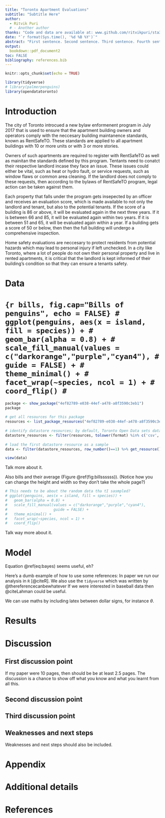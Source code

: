 ```yaml
---
title: "Toronto Apartment Evaluations"
subtitle: "Subtitle Here"
author: 
  - Ritvik Puri
  # - Another author
thanks: "Code and data are available at: www.github.com/ritvikpuri/sta304-paper-1"
date: "`r format(Sys.time(), '%d %B %Y')`"
abstract: "First sentence. Second sentence. Third sentence. Fourth sentence."
output:
  bookdown::pdf_document2
toc: FALSE
bibliography: references.bib
---
```


```r
knitr::opts_chunk$set(echo = TRUE)

library(tidyverse)
# library(palmerpenguins)
library(opendatatoronto)
```

# Introduction

<!-- You can and should cross-reference sections and sub-sections. For instance, Section \@ref(data). R Markdown automatically makes the sections lower case and adds a dash to spaces to generate labels, for instance, Section \@ref(first-discussion-point).  -->

The city of Toronto introcued a new bylaw enformenent program in July 2017 that is used to ensure that the apartment building owners and operators comply with the neccesary building maintanence standards, known as RentSafeTO. These standards are applied to all apartment buildings with 10 or more units  or with 3 or more stories.

Owners of such apartments are required to register with RentSafeTO as well as mainitan the standards defined by this program. Tentants need to conatct their respective landlord incase they face an issue. These issues could either be vital, such as heat or hydro fault, or service requests, such as window flaws or common area cleaning.  If the landlord does not comply to these requests, then according to the bylaws of RentSafeTO program, legal action can be taken against them. 

Each property that falls under the program gets insepected by an officer and receives an evaluation score, which is made available to not only the landlord and tenant, but also to the potential tenants. If the score of a building is 86 or above, it will be evaluated again in the next three years. If it is between 66 and 85, it will be evaluated again within two years. If it is between 51 and 65, it will be evaluated again within a year. If a building gets a score of 50 or below, then then the full building will undergo a comprehensive inspection.

Home safety evaluations are neccesary to protect residents from potential hazards which may lead to personal injury if left unchecked. In a city like Toronto, where a lot of people do not own their personal property and live in rented apartments, it is critical that the landlord is kept informed of their building's condition so that they can ensure a tenants safety.

# Data

<!-- Our data is of penguins (Figure \@ref(fig:bills)). -->

# ```{r bills, fig.cap="Bills of penguins", echo = FALSE}
# ggplot(penguins, aes(x = island, fill = species)) +
#   geom_bar(alpha = 0.8) +
#   scale_fill_manual(values = c("darkorange","purple","cyan4"),
#                     guide = FALSE) +
#   theme_minimal() +
#   facet_wrap(~species, ncol = 1) +
#   coord_flip()
# ```

```r
	
package <- show_package("4ef82789-e038-44ef-a478-a8f3590c3eb1")
package
 
# get all resources for this package
resources <- list_package_resources("4ef82789-e038-44ef-a478-a8f3590c3eb1")
 
# identify datastore resources; by default, Toronto Open Data sets datastore resource format to CSV for non-geospatial and GeoJSON for geospatial resources
datastore_resources <- filter(resources, tolower(format) %in% c('csv', 'geojson'))
 
# load the first datastore resource as a sample
data <- filter(datastore_resources, row_number()==1) %>% get_resource()

view(data)
```


Talk more about it.

Also bills and their average (Figure \@ref(fig:billssssss)). (Notice how you can change the height and width so they don't take the whole page?)

```r

# This needs to be about the random data tha tI sasmpled?
# ggplot(penguins, aes(x = island, fill = species)) +
#   geom_bar(alpha = 0.8) +
#   scale_fill_manual(values = c("darkorange","purple","cyan4"),
#                     guide = FALSE) +
#   theme_minimal() +
#   facet_wrap(~species, ncol = 1) +
#   coord_flip()
```

Talk way more about it. 



# Model

\begin{equation}
Pr(\theta | y) = \frac{Pr(y | \theta) Pr(\theta)}{Pr(y)}  (\#eq:bayes)
\end{equation}

Equation \@ref(eq:bayes) seems useful, eh?

Here's a dumb example of how to use some references: In paper we run our analysis in `R` [@citeR]. We also use the `tidyverse` which was written by @thereferencecanbewhatever If we were interested in baseball data then @citeLahman could be useful. 

We can use maths by including latex between dollar signs, for instance $\theta$.


# Results

# Discussion

## First discussion point

If my paper were 10 pages, then should be be at least 2.5 pages. The discussion is a chance to show off what you know and what you learnt from all this. 

## Second discussion point

## Third discussion point

## Weaknesses and next steps

Weaknesses and next steps should also be included.

\newpage

\appendix

# Appendix {-}


# Additional details


\newpage


# References


